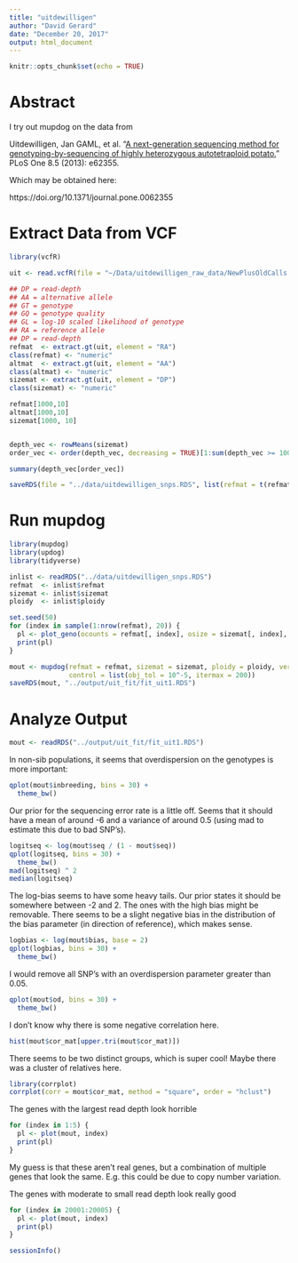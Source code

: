```yaml
---
title: "uitdewilligen"
author: "David Gerard"
date: "December 20, 2017"
output: html_document
---
```


```r
knitr::opts_chunk$set(echo = TRUE)
```

# Abstract

I try out mupdog on the data from

Uitdewilligen, Jan GAML, et al. "[A next-generation sequencing method for genotyping-by-sequencing of highly heterozygous autotetraploid potato.](http://journals.plos.org/plosone/article?id=10.1371/journal.pone.0062355)" PLoS One 8.5 (2013): e62355.

Which may be obtained here:

https://doi.org/10.1371/journal.pone.0062355

# Extract Data from VCF
```r
library(vcfR)

uit <- read.vcfR(file = "~/Data/uitdewilligen_raw_data/NewPlusOldCalls.headed.vcf")

## DP = read-depth
## AA = alternative allele
## GT = genotype
## GQ = genotype quality
## GL = log-10 scaled likelihood of genotype
## RA = reference allele
## DP = read-depth
refmat  <- extract.gt(uit, element = "RA")
class(refmat) <- "numeric"
altmat  <- extract.gt(uit, element = "AA")
class(altmat) <- "numeric"
sizemat <- extract.gt(uit, element = "DP")
class(sizemat) <- "numeric"

refmat[1000,10]
altmat[1000,10]
sizemat[1000, 10]


depth_vec <- rowMeans(sizemat)
order_vec <- order(depth_vec, decreasing = TRUE)[1:sum(depth_vec >= 100, na.rm = TRUE)]

summary(depth_vec[order_vec])

saveRDS(file = "../data/uitdewilligen_snps.RDS", list(refmat = t(refmat[order_vec, ]), sizemat = t(sizemat[order_vec, ]), ploidy = 4))
```

# Run mupdog
```r
library(mupdog)
library(updog)
library(tidyverse)
```

```r
inlist <- readRDS("../data/uitdewilligen_snps.RDS")
refmat  <- inlist$refmat
sizemat <- inlist$sizemat
ploidy  <- inlist$ploidy
```

```r
set.seed(50)
for (index in sample(1:nrow(refmat), 20)) {
  pl <- plot_geno(ocounts = refmat[, index], osize = sizemat[, index], ploidy = ploidy)
  print(pl)
}
```


```r
mout <- mupdog(refmat = refmat, sizemat = sizemat, ploidy = ploidy, verbose = TRUE, num_clust = 7,
               control = list(obj_tol = 10^-5, itermax = 200))
saveRDS(mout, "../output/uit_fit/fit_uit1.RDS")
```

# Analyze Output

```r
mout <- readRDS("../output/uit_fit/fit_uit1.RDS")
```


In non-sib populations, it seems that overdispersion on the genotypes is more important:
```r
qplot(mout$inbreeding, bins = 30) +
  theme_bw()
```


Our prior for the sequencing error rate is a little off. Seems that it should have a mean of around -6 and a variance of around 0.5 (using mad to estimate this due to bad SNP's).
```r
logitseq <- log(mout$seq / (1 - mout$seq))
qplot(logitseq, bins = 30) +
  theme_bw()
mad(logitseq) ^ 2
median(logitseq)
```

The log-bias seems to have some heavy tails. Our prior states it should be somewhere between -2 and 2. The ones with the high bias might be removable. There seems to be a slight negative bias in the distribution of the bias parameter (in direction of reference), which makes sense.
```r
logbias <- log(mout$bias, base = 2)
qplot(logbias, bins = 30) +
  theme_bw()
```

I would remove all SNP's with an overdispersion parameter greater than 0.05.
```r
qplot(mout$od, bins = 30) +
  theme_bw()
```


I don't know why there is some negative correlation here.
```r
hist(mout$cor_mat[upper.tri(mout$cor_mat)])
```

There seems to be two distinct groups, which is super cool! Maybe there was a cluster of relatives here.
```r
library(corrplot)
corrplot(corr = mout$cor_mat, method = "square", order = "hclust")
```


The genes with the largest read depth look horrible
```r
for (index in 1:5) {
  pl <- plot(mout, index)
  print(pl)
}
```

My guess is that these aren't real genes, but a combination of multiple genes that look the same. E.g. this could be due to copy number variation.

The genes with moderate to small read depth look really good
```r
for (index in 20001:20005) {
  pl <- plot(mout, index)
  print(pl)
}
```

```r
sessionInfo()
```



